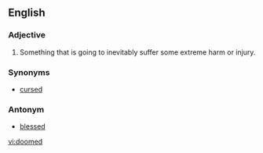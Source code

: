 ==English==

===Adjective===
#Something that is going to inevitably suffer some extreme harm or injury.

===Synonyms===
*[[cursed]]

===Antonym===
*[[blessed]]

[[vi:doomed]]